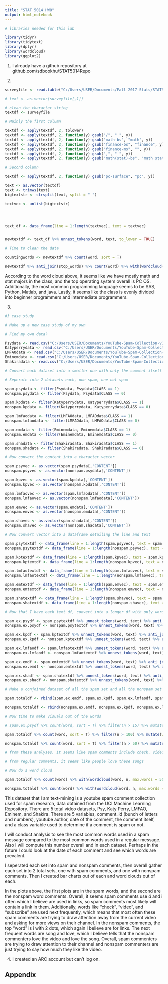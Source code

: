 ```yaml
---
title: "STAT 5014 HW8"
output: html_notebook
---
```


```r

# libraries needed for this lab

library(tidyr)
library(tidytext)
library(dplyr)
library(wordcloud)
library(ggplot2)

```

1. I already have a github repository at github.com/sdbookhu/STAT5014Repo


2. 
```r

surveyfile <- read.table("C:/Users/USER/Documents/Fall 2017 Stats/STAT5014/STAT_5014_homework/08_text_mining_Rnotebooks_bash_sed_awk/survey_data.txt", sep = "\t", header = T)

# text <- as.vector(surveyfile[,1])

# clean the character string
textdf <- surveyfile

# Mainly the first column

textdf <- apply(textdf, 2, tolower)
textdf <- apply(textdf, 2, function(y) gsub("/", " ", y))
textdf <- apply(textdf, 2, function(y) gsub("math-bs", "math", y))
textdf <- apply(textdf, 2, function(y) gsub("finance-bs", "finance", y))
textdf <- apply(textdf, 2, function(y) gsub("finance-ms", "", y))
textdf <- apply(textdf, 2, function(y) gsub(",", " ", y))
textdf <- apply(textdf, 2, function(y) gsub("math(stat)-bs", "math stat", y))

# Second column

textdf <- apply(textdf, 2, function(y) gsub("pc-surface", "pc", y))

text <- as.vector(textdf)
text <- trimws(text)
bigtextstr <- strsplit(text, split = " ")

textvec <- unlist(bigtextstr)




text_df <- data_frame(line = 1:length(textvec), text = textvec)


newtextdf <- text_df %>% unnest_tokens(word, text, to_lower = TRUE)

# Time to clean the data

countingwords <- newtextdf %>% count(word, sort = T)

newtextdf %>% anti_join(stop_words) %>% count(word) %>% with(wordcloud(word, n))
```

According to the word cloud above, it seems like we have mostly math and stat majors in the class, and the top operating system overall is PC OS. Additionally, the most common programming language seems to be SAS, Python, Matlab, and java. Lastly, it seems like the class is evenly divided into beginner programmers and intermediate programmers. 

3.

```r
#3 case study

# Make up a new case study of my own

# Find my own data? 

Psydata <- read.csv("C:/Users/USER/Documents/YouTube-Spam-Collection-v1/Youtube01-Psy.csv")
Katyperrydata <- read.csv("C:/Users/USER/Documents/YouTube-Spam-Collection-v1/Youtube02-KatyPerry.csv")
LMFAOdata <- read.csv("C:/Users/USER/Documents/YouTube-Spam-Collection-v1/Youtube03-LMFAO.csv")
Eminemdata <- read.csv("C:/Users/USER/Documents/YouTube-Spam-Collection-v1/Youtube04-Eminem.csv")
Shakiradata <- read.csv("C:/Users/USER/Documents/YouTube-Spam-Collection-v1/Youtube05-Shakira.csv")

# Convert each dataset into a smaller one with only the comment itself

# Seperate into 2 datasets each, one spam, one not spam

spam.psydata <- filter(Psydata, Psydata$CLASS == 1)
nonspam.psydata <- filter(Psydata, Psydata$CLASS == 0)

spam.kpdata <- filter(Katyperrydata, Katyperrydata$CLASS == 1)
nonspam.kpdata <- filter(Katyperrydata, Katyperrydata$CLASS == 0)

spam.lmfaodata <- filter(LMFAOdata, LMFAOdata$CLASS == 1)
nonspam.lmfaodata <- filter(LMFAOdata, LMFAOdata$CLASS == 0)

spam.emdata <- filter(Eminemdata, Eminemdata$CLASS == 1)
nonspam.emdata <- filter(Eminemdata, Eminemdata$CLASS == 0)

spam.shadata <- filter(Shakiradata, Shakiradata$CLASS == 1)
nonspam.shadata <- filter(Shakiradata, Shakiradata$CLASS == 0)

# Now convert the content into a character vector

spam.psyvec <- as.vector(spam.psydata[,'CONTENT'])
nonspam.psyvec <- as.vector(nonspam.psydata[,'CONTENT'])

spam.kpvec <- as.vector(spam.kpdata[,'CONTENT'])
nonspam.kpvec <- as.vector(nonspam.kpdata[,'CONTENT'])

spam.lmfaovec <- as.vector(spam.lmfaodata[,'CONTENT'])
nonspam.lmfaovec <- as.vector(nonspam.lmfaodata[,'CONTENT'])

spam.emvec <- as.vector(spam.emdata[,'CONTENT'])
nonspam.emvec <- as.vector(nonspam.emdata[,'CONTENT'])

spam.shavec <- as.vector(spam.shadata[,'CONTENT'])
nonspam.shavec <- as.vector(nonspam.shadata[,'CONTENT'])

# Now convert vector into a dataframe detailing the line and text

spam.psytextdf <- data_frame(line = 1:length(spam.psyvec), text = spam.psyvec)
nonspam.psytextdf <- data_frame(line = 1:length(nonspam.psyvec), text = nonspam.psyvec)

spam.kptextdf <- data_frame(line = 1:length(spam.kpvec), text = spam.kpvec)
nonspam.kptextdf <- data_frame(line = 1:length(nonspam.kpvec), text = nonspam.kpvec)

spam.lmfaotextdf <- data_frame(line = 1:length(spam.lmfaovec), text = spam.lmfaovec)
nonspam.lmfaotextdf <- data_frame(line = 1:length(nonspam.lmfaovec), text = nonspam.lmfaovec)

spam.emtextdf <- data_frame(line = 1:length(spam.emvec), text = spam.emvec)
nonspam.emtextdf <- data_frame(line = 1:length(nonspam.emvec), text = nonspam.emvec)

spam.shatextdf <- data_frame(line = 1:length(spam.shavec), text = spam.shavec)
nonspam.shatextdf <- data_frame(line = 1:length(nonspam.shavec), text = nonspam.shavec)

# Now that I have each text df, convert into a longer df with only words

spam.ex.psydf <- spam.psytextdf %>% unnest_tokens(word, text) %>% anti_join(stop_words)
nonspam.ex.psydf <- nonspam.psytextdf %>% unnest_tokens(word, text) %>% anti_join(stop_words)

spam.ex.kpdf <- spam.kptextdf %>% unnest_tokens(word, text) %>% anti_join(stop_words)
nonspam.ex.kpdf <- nonspam.kptextdf %>% unnest_tokens(word, text) %>% anti_join(stop_words)

spam.ex.lmfaodf <- spam.lmfaotextdf %>% unnest_tokens(word, text) %>% anti_join(stop_words)
nonspam.ex.lmfaodf <- nonspam.lmfaotextdf %>% unnest_tokens(word, text) %>% anti_join(stop_words)

spam.ex.emdf <- spam.emtextdf %>% unnest_tokens(word, text) %>% anti_join(stop_words)
nonspam.ex.emdf <- nonspam.emtextdf %>% unnest_tokens(word, text) %>% anti_join(stop_words)

spam.ex.shadf <- spam.shatextdf %>% unnest_tokens(word, text) %>% anti_join(stop_words)
nonspam.ex.shadf <- nonspam.shatextdf %>% unnest_tokens(word, text) %>% anti_join(stop_words)

# Make a conjoined dataset of all the spam set and all the nonspam set

spam.totaldf <- rbind(spam.ex.emdf, spam.ex.kpdf, spam.ex.lmfaodf, spam.ex.psydf, spam.ex.shadf)

nonspam.totaldf <- rbind(nonspam.ex.emdf, nonspam.ex.kpdf, nonspam.ex.lmfaodf, nonspam.ex.psydf, nonspam.ex.shadf)

# Now time to make visuals out of the words

# spam.ex.psydf %>% count(word, sort = T) %>% filter(n > 15) %>% mutate(word =reorder(word, n)) %>% ggplot(aes(word, n)) + geom_col() + xlab(NULL) + coord_flip()

spam.totaldf %>% count(word, sort = T) %>% filter(n > 100) %>% mutate(word =reorder(word, n)) %>% ggplot(aes(word, n)) + geom_col() + xlab(NULL) + coord_flip()

nonspam.totaldf %>% count(word, sort = T) %>% filter(n > 50) %>% mutate(word =reorder(word, n)) %>% ggplot(aes(word, n)) + geom_col() + xlab(NULL) + coord_flip()

# from these analyses, it seems like spam comments include check, video, subscribe, 39, br and channel. Br includes something from html so it may be easy to see why this is spam

# from regular comments, it seems like people love these songs

# Now do a word cloud

spam.totaldf %>% count(word) %>% with(wordcloud(word, n, max.words = 50))

nonspam.totaldf %>% count(word) %>% with(wordcloud(word, n, max.words = 50))
```

This dataset that I am text-mining is a youtube spam comment collection used for spam research, data obtained from the UCI Machine Learning Repository. There are 5 total video datasets, Psy, Katy Perry, LMFAO, Eminem, and Shakira. There are 5 variables, comment_id (bunch of letters and numbers), youtube author, date of the comment, the comment itself, and a class variable used to determine if a comment is spam or not. 

I will conduct analysis to see the most common words used in a spam message compared to the most common words used in a regular message. Also I will compute this number overall and in each dataset. Perhaps in the future I could look at the date of each comment and see which words are prevalent. 

I seperated each set into spam and nonspam comments, then overall gather each set into 2 total sets, one with spam comments, and one with nonspam comments. Then I created bar charts out of each and word clouds out of each. 

In the plots above, the first plots are in the spam words, and the second are the nonspam word comments. Overall, it seems spam comments use $\hat{a}$ and i often which I believe are used in links, so spam comments most likely will contain a link in them. Additionally, words like "check", "video", and "subscribe" are used next frequently, which means that most often these spam comments are trying to draw attention away from the current video and asking for more views on their channel. In the nonspam comments, the top "word" is i with 2 dots, which again I believe are for links. The next frequent words are song and love, which I believe tells that the nonspam commenters love the video and love the song. Overall, spam commenters are trying to draw attention to their channel and nonspam commenters are just trying to say how much they like the video.

4. I created an ARC account but can't log on. 

## Appendix

```r
 
```